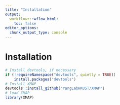 ```yaml
---
title: "Installation"
output:
  workflowr::wflow_html:
    toc: false
editor_options:
  chunk_output_type: console
---
```


# Installation
```r
# Install devtools, if necessary
if (!requireNamespace("devtools", quietly = TRUE))
    install.packages("devtools")
# Install XMAP
devtools::install_github("YangLabHKUST/XMAP")
# load XMAP
library(XMAP)

```
